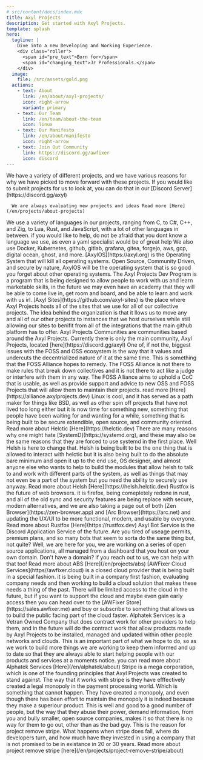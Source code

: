 ---
# src/content/docs/index.mdx
title: Axyl Projects
description: Get started with Axyl Projects.
template: splash
hero:
  tagline: |
    Dive into a new Developing and Working Experience.
    <div class="roller">
      <span id="pre_text">Born for</span>
      <span id="changing_text">Jr Professionals.</span>
    </div>
  image:
    file: /src/assets/gold.png
  actions:
    - text: About
      link: /en/about/axyl-projects/
      icon: right-arrow
      variant: primary
    - text: Our Team
      link: /en/team/about-the-team
      icon: linux
    - text: Our Manifesto
      link: /en/about/manifesto
      icon: right-arrow
    - text: Join Out Community
      link: https://discord.gg/awfixer
      icon: discord
---


<StatusComponent />
<TimelineComponent />
<BacklineComponent />

<CardGrid stagger>
  <Card title="Our Projects" icon="star">
      We have a variety of different projects, and we have various reasons for why we have picked to move forward with these projects. If you would like to submit projects for
      us to look at, you can do that in our [Discord Server](https://discord.gg/axyl)

      We are always evaluating new projects and ideas Read more [Here](/en/projects/about-projects)
  </Card>
  <Card title="Our Languages and Tools" icon="open-book">
      We use a variety of languages in our projects, ranging from C, to C#, C++, and Zig, to Lua, Rust, and JavaScript, with a lot of other languages in between.
      if you would like to help, do not be afraid that you dont know a language we use, as even a yaml specialist would be of great help
      We also use Docker, Kubernetes, github, gitlab, grafana, gitea, forgejo, aws, gcp, digital ocean, ghost, and more.
  </Card>
  <Card title="AxylOS" icon="add-document">
      [AxylOS](https://axyl.org) is the Operating System that will kill all operating systems. Open Source, Community Driven, and secure by nature, AxylOS will be the operating system
      that is so good you forget about other operating systems.
  </Card>
  <Card title="Axyl Projects Dev Program" icon="star">
      The Axyl Projects Dev Program is a program that is being designed to allow people to work with us and learn marketable skills, in the future we may even have an academy that
      they will be able to come live in, get room and board, and be able to learn and work with us irl.
  </Card>
  <Card title="Axyl Sites" icon="rocket">
      [Axyl Sites](https://github.com/axyl-sites) is the place where Axyl Projects hosts all of the sites that we use for all of our collective projects.
      The idea behind the organization is that it llows us to move any and all of our other projects to instances that we host ourselves
      while still allowing our sites to benifit from all of the integrations that the main github platform has to offer.
  </Card>
  <Card title="Axyl Communties" icon="discord">
      Axyl Projects Communities are communities based around the Axyl Projects. Currently there is only the main community, Axyl Projects, located
      [here](https://discord.gg/axyl)
  </Card>
  <Card title="FOSS Alliance" icon="add-document">
      One of, if not the, biggest issues with the FOSS and OSS ecosystem is the way that it values and undercuts the decentrialized nature of it
      at the same time. This is something that the FOSS Alliance hopes to remedy. The FOSS Alliance is not there to make rules that break down collectives
      and it is not there to act like a judge or interfere with them in any way. The FOSS Alliance aims to uphold a CoC that is usable, as well as provide
      support and advice to new OSS and FOSS Projects that will allow them to maintain their projects. read more [Here](https://alliance.axylprojects.dev)
  </Card>
  <Card title="Helctic" icon="laptop">
    Linux is cool, and it has served as a path maker for things like BSD, as well as other spin off projects that have not lived too long either
    but it is now time for something new, something that people have been waiting for and wanting for a while, something that is being built to be secure
    extendible, open source, and community oriented. Read more about Helctic [Here](https://helctic.dev)
  </Card>
  <Card title="Helsh" icon="rocket">
      There are many reasons why one might hate [SystemD](https://systemd.org), and these may also be the same reasons that they are forced to use
      systemd in the first place. Well Helsh is here to change that. Helsh is being built to be the one thing that is allowed to interact with helctic
      but it is also being built to do the absolute bare minimum and open it up to the end use, OS designer, and almost anyone else who wants to help
      to build the modules that allow helsh to talk to and work with different parts of the system, as well as things that may not even be a part of the system
      but you need the ability to securely use anyway. Read more about Helsh [Here](https://helsh.helctic.dev)
  </Card>
  <Card title="Rustfox" icon="puzzle">
      Rustfox is the future of web browsers. it is firefox, being comepletely redone in rust, and all of the old sync and security features are being replace with secure, modern
      alternatives, and we are also taking a page out of both [Zen Browser](https://zen-browser.app) and [Arc Browser](https://arc.net) and updating the UX/UI to be more functional,
      modern, and usable by everyone. Read more about Rustfox [Here](https://rustfox.dev)
  </Card>
  <Card title="Axyl Bot Service" icon="open-book">
      Axyl Bot Service is the Discord Application Service of the future. Are you tired of useage permits, premium plans, and so many bots that seem to sorta do the same thing but,
      not quite? Well, we are here for you, we are working on a series of open source applications, all managed from a dashboard that you host on your own domain. Don't have a domain?
      if you reach out to us, we can help with that too! Read more about ABS [Here](/en/projects/abs)
  </Card>
  <Card title="AWFixer Cloud Services" icon="seti:pipeline">
      [AWFixer Cloud Services](https//awfixer.cloud) is a closed cloud provider that is being built in a special fashion. it is being built in a company first fashion, evaluating company
      needs and then working to build a cloud solution that makes these needs a thing of the past. There will be limited access to the cloud in the future, but if you want to support
      the cloud and maybe even gain early access then you can head over to the [AWFixer Store](https://sales.awfixer.me) and buy or subscribe to something that allows us to build the
      public facing part of the cloud faster.
  </Card>
  <Card title="Alphatek Services" icon="seti:lock">
      Alphatek Services is a Vetran Owned Company that does contract work for other providers to help them, and in the future will do the contract work that allow products made by
      Axyl Projects to be installed, managed and updated within other people networks and clouds. This is an important part of what we hope to do, so as we work to build more things
      we are working to keep them informed and up to date so that they are always able to start helping people with our products and services at a moments notice. you can read more about
      Alphatek Services [Here](/en/alphatek/about)
  </Card>
  <Card title="Project Remove Stripe" icon="seti:todo">
      Stripe is a mega corporation, which is one of the founding principles that Axyl Projects was created to stand against. The way that it works with stripe is they have efffectively
      created a legal monopoly in the payment processing world. Which is something that cannot happen. They have created a monopoly, and even though there has been effort to maintain the monopoly
      it is indeed because they make a superiour product. This is well and good to a good number of people, but the way that they abuse their power, demand information, from you
      and bully smaller, open source companies, makes it so that there is no way for them to go out, other than as the bad guy. This is the reason for project remove stripe. What happens
      when stripe does fall, where do developers turn, and how much have they invested in using a company that is not promised to be in existance in 20 or 30 years. Read more about project remove stripe
      [here](/en/projects/project-remove-stripe/about)
  </Card>
</CardGrid>

<ScriptWorkaround />
